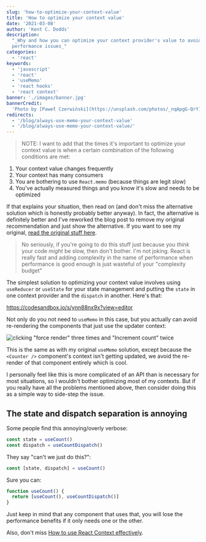 ```yaml
---
slug: 'how-to-optimize-your-context-value'
title: 'How to optimize your context value'
date: '2021-03-08'
author: 'Kent C. Dodds'
description:
  "_Why and how you can optimize your context provider's value to avoid
  performance issues_"
categories:
  - 'react'
keywords:
  - 'javascript'
  - 'react'
  - 'useMemo'
  - 'react hooks'
  - 'react context'
banner: './images/banner.jpg'
bannerCredit:
  'Photo by [Paweł Czerwiński](https://unsplash.com/photos/_nqApgG-QrY)'
redirects:
  - '/blog/always-use-memo-your-context-value'
  - '/blog/always-use-memo-your-context-value/'
---
```


> NOTE: I want to add that the times it's important to optimize your context
> value is when a certain combination of the following conditions are met:

1. Your context value changes frequently
2. Your context has many consumers
3. You are bothering to use `React.memo` (because things are legit slow)
4. You've actually measured things and you know it's slow and needs to be
   optimized

If that explains your situation, then read on (and don't miss the alternative
solution which is honestly probably better anyway). In fact, the alternative is
definitely better and I've reworked the blog post to remove my original
recommendation and just show the alternative. If you want to see my original,
[read the original stuff here](https://github.com/kentcdodds/kentcdodds.com/blob/319db97260078ea4c263e75166f05e2cea21ccd1/content/blog/how-to-optimize-your-context-value/index.md).

> No seriously, if you're going to do this stuff just because you _think_ your
> code _might_ be slow, then don't bother. I'm not joking. React is really fast
> and adding complexity in the name of performance when performance is good
> enough is just wasteful of your "complexity budget"

The simplest solution to optimizing your context value involves using
`useReducer` or `useState` for your state management and putting the `state` in
one context provider and the `dispatch` in another. Here's that:

https://codesandbox.io/s/ynn88nx9x?view=editor

Not only do you not need to `useMemo` in this case, but you actually can avoid
re-rendering the components that just use the updater context:

![clicking "force render" three times and "Increment count" twice](./images/split-contexts.gif)

This is the same as with my original `useMemo` solution, except because the
`<Counter />` component's context isn't getting updated, we avoid the re-render
of that component entirely which is cool.

I personally feel like this is more complicated of an API than is necessary for
most situations, so I wouldn't bother optimizing most of my contexts. But if you
really have all the problems mentioned above, then consider doing this as a
simple way to side-step the issue.

## The state and dispatch separation is annoying

Some people find this annoying/overly verbose:

```javascript
const state = useCount()
const dispatch = useCountDispatch()
```

They say "can't we just do this?":

```javascript
const [state, dispatch] = useCount()
```

Sure you can:

```javascript
function useCount() {
  return [useCount(), useCountDispatch()]
}
```

Just keep in mind that any component that uses that, you will lose the
performance benefits if it only needs one or the other.

Also, don't miss
[How to use React Context effectively](/blog/how-to-use-react-context-effectively).
